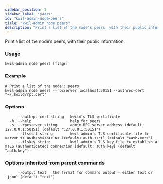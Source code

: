 ```yaml
---
sidebar_position: 2
sidebar_label: "peers"
id: "kwil-admin-node-peers"
title: "kwil-admin node peers"
description: "Print a list of the node's peers, with their public information."
---
```


Print a list of the node's peers, with their public information.

### Usage

```
kwil-admin node peers [flags]
```

### Example

```
# Print a list of the node's peers
kwil-admin node peers --rpcserver localhost:50151 --authrpc-cert "~/.kwild/rpc.cert"
```

### Options

```
      --authrpc-cert string   kwild's TLS certificate
  -h, --help                  help for peers
  -s, --rpcserver string      admin RPC server address (default: 127.0.0.1:50151) (default "127.0.0.1:50151")
      --tlscert string        kwil-admin's TLS certificate file for server to authenticate us [default: auth.cert] (default "auth.cert")
      --tlskey string         kwil-admin's TLS key file to establish a mTLS (authenticated) connection [default: auth.key] (default "auth.key")
```

### Options inherited from parent commands

```
      --output text   the format for command output - either text or `json` (default "text")
```

